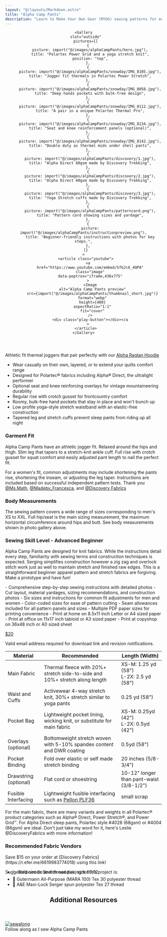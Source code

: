 ```yaml
---
layout: "@/layouts/Markdown.astro"
title: "Alpha Camp Pants"
description: "Learn to Make Your Own Gear (MYOG) sewing patterns for outdoor adventurers. Alpha Direct hoodie pants combo."
---
```



<Section >
  <Header header={frontmatter.title} tagline="High performance thermal joggers. Your ultimate camp comfort ⛺️"/>

    <Gallery
      slot="outside"
      pictures={[
        {
          picture: import("@/images/alphaCampPants/hero.jpg"),
          title: "Polartec Power Grid and a yoga stretch knit",
          position: "top",
        },
        {
          picture: import("@/images/alphaCampPants/snowday/IMG_8105.jpg"),
          title: "Jogger fit thermals in Polartec Power Stretch",
        },
        {
          picture: import("@/images/alphaCampPants/snowday/IMG_8058.jpg"),
          title: "Deep hands pockets with bulk-free design",
        },
        {
          picture: import("@/images/alphaCampPants/snowday/IMG_8112.jpg"),
          title: "A pair in a unique Polartec Thermal Pro",
        },
        {
          picture: import("@/images/alphaCampPants/snowday/IMG_8134.jpg"),
          title: "Seat and knee reinforcement panels (optional)",
        },
        {
          picture: import("@/images/alphaCampPants/snowday/IMG_8142.jpg"),
          title: "Double duty as thermal mids under shell pants",
        },
        {
          picture: import("@/images/alphaCampPants/discovery/1.jpg"),
          title: "Alpha Direct 60gsm made by Discovery Trekking",
        },
        {
          picture: import("@/images/alphaCampPants/discovery/2.jpg"),
          title: "Alpha Direct 60gsm made by Discovery Trekking",
        },
        {
          picture: import("@/images/alphaCampPants/discovery/3.jpg"),
          title: "Yoga Stretch cuffs made by Discovery Trekking",
        },
        {
          picture: import("@/images/alphaCampPants/patterncard.png"),
          title: "Pattern card showing sizes and yardage",
        },
        {
          picture: import("@/images/alphaCampPants/instructionpreview.png"),
          title: "Beginner-friendly instructions with photos for key steps.",
        },
      ]}
    >
      <article class="youtube">
        <a
          href="https://www.youtube.com/embed/SfGJc6_4QPA"
          class="image"
          data-poptrox="iframe,436x775"
        >
          <Image
            alt="Alpha Camp Pants preview"
            src={import("@/images/alphaCampPants/thumbnail_short.jpg")}
            format="webp"
            height={400}
            aspectRatio="1:1"
            fit="cover"
          />
          <div class="play-button"></div></a
        >
      </article>
    </Gallery>
</Section>

<DividedSection header="Design Features">

  Athletic fit thermal joggers that pair perfectly with our [Alpha Raglan Hoodie](/alphaRaglan)

  - Wear casually on their own, layered, or to extend your quilts comfort range
  - Designed for Polartec® fabrics including Alpha® Direct, the ultralight performer
  - Optional seat and knee reinforcing overlays for vintage mountaineering durability
  - Regular rise with crotch gusset for frontcountry comfort
  - Roomy, bulk-free hand pockets that stay in place and won't bunch up
  - Low profile yoga-style stretch waistband with an elastic-free construction
  - Tapered leg and stretch cuffs prevent sleep pants from riding up all night

  ### Garment Fit

  Alpha Camp Pants have an athletic jogger fit. Relaxed around the hips and thigh. Slim leg that tapers to a stretch-knit ankle cuff. Full rise with crotch gusset for squat comfort and easily adjusted pant length to nail the perfect fit.

  For a women's fit, common adjustments may include shortening the pants rise, shortening the inseam, or adjusting the leg taper. Instructions are included based on successful independent pattern tests. Thank you [@Ms.Math](https://www.instagram.com/ms.math/), [@Madeby_Francesca](https://www.instagram.com/madeby_francesca/), and [@Discovery Fabrics](https://www.instagram.com/discoveryfabrics/)

  ### Body Measurements

  The sewing pattern covers a wide range of sizes corresponding to men's XS to XXL. Full hip/seat is the main sizing measurement, the maximum horizontal circumference around hips and butt. See body measurements shown in photo gallery above.

  ### Sewing Skill Level - Advanced Beginner

  Alpha Camp Pants are designed for knit fabrics. While the instructions detail every step, familiarity with sewing terms and construction techniques is expected. Serging simplifies construction however a zig zag and overlock stitch work just as well to maintain stretch and finished raw edges. This is a straightforward beginner apparel pattern and stretch fabrics are forgiving. Make a prototype and have fun!

</DividedSection>

<DividedSection header="Digital Sewing Pattern" style="style2">
  - Comprehensive step-by-step sewing instructions with detailed photos
  - Cut layout, material yardages, sizing recommendations, and construction photos
  - Six sizes and instructions for common fit adjustments for men and women
  - Color-coded sizes for ease of pattern cutting
  - Seam allowances included for all pattern panels and sizes
  - Multiple PDF paper sizes for printing convenience
    - Print at home on 8.5x11 inch Letter or A4 sized paper
    - Print at office on 11x17 inch tabloid or A3 sized paper
    - Print at copyshop on 36x48 inch or A0 sized sheet

  <a
    href="https://payhip.com/b/o9fvq"
    class="button primary icon solid fa-credit-card"
    target="_blank"
    style="font-size: 100%">$20</a>

  Valid email address required for download link and revision
  notifications.
</DividedSection>

<DividedSection header="Fabrics">

  | Material              | Recommended                                                                                                            | Length (Width)                               |
  | --------------------- | ---------------------------------------------------------------------------------------------------------------------- | -------------------------------------------- |
  | Main Fabric           | Thermal fleece with 20%+ stretch side-to-side and 10%+ stretch along length                                            | XS-M: 1.25 yd (58") <br/> L-2X: 2.5 yd (58") |
  | Waist and Cuffs       | Activewear 4-way stretch knit, 30%+ stretch similar to yoga pants                                                      | 0.25 yd (58")                                |
  | Pocket Bag            | Lightweight pocket lining, wicking knit, or substitute for main fabric                                                 | XS-M: 0.25yd (42") <br/> L-2X: 0.5yd (42")   |
  | Overlays (optional)   | Bottomweight stretch woven with 5-10% spandex content and DWR coating                                                  | 0.5yd (58")                                  |
  | Pocket Binding        | Fold over elastic or self made stretch binding                                                                         | 20 inches (5/8-3/4")                         |
  | Drawstring (optional) | Flat cord or shoestring                                                                                                | 10-12" longer than pant-waist (3/8-1/2")     |
  | Fusible Interfacing   | Lightweight fusible interfacing such as [Pellon PLF36](https://pellonprojects.com/products/plf36-fusible-interfacing/) | small scrap                                  |

  For the main fabric, there are many variants and weights in all Polartec® product categories such as Alpha® Direct, Power Stretch®, and Power Grid™. For Alpha Direct sleep pants, Polartec style #4028 (68gsm) or #4004 (86gsm) are ideal. Don't just take my word for it, here's Leslie @DiscoveryFabrics with more information!

  ### Recommended Fabric Vendors

  <div class="items style3 small">
    <Partners partners={["discoveryfabrics", "ripstopbytheroll", "therainshed"]}/>
  </div>


  <Discount>
    Save $15 on your order at [Discovery Fabrics](https://r.efer.me/6619983774018) using this link!
  </Discount>

  Suggested needle and thread pairing for this project is:

  <ul class="alt" style="margin-top:-2rem;">
    <li>🪡 Ballpoint or Stretch needles, size 80/12</li>
    <li>🧵 Gutermann All-Purpose (MARA 100) Tex 30 polyester thread</li>
    <li>🧵 A&amp;E Maxi-Lock Serger spun polyester Tex 27 thread</li>
  </ul>

</DividedSection>

<Section>

  <header>
    <h2>Additional Resources</h2>
  </header>
  <section class="items style3 big">
    <article class="youtube">
      <a
        href="https://youtu.be/DYpl7zwmuGQ"
        target="_blank"
        rel="noopener"
      >
        <img
          class="thumbnail fit"
          src="/images/alphaCampPants/thumbs/thumbnail3.jpg"
          title="sewalong"
          loading="lazy"
        />
        <div class="play-button"></div>
      </a>
      <div class="caption">Follow along as I sew Alpha Camp Pants</div>
    </article>
  </section>

  <Expander buttonTitle="Detailed Build Photos">
    <Gallery
      glob={import.meta.glob("../../images/alphaCampPants/build/*.jpg")}
    />
  </Expander>
</Section>
